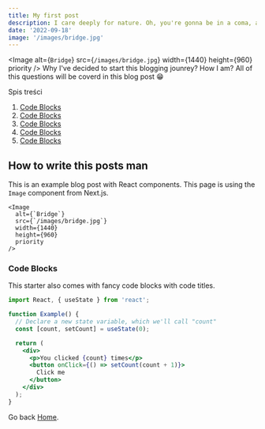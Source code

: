 ```yaml
---
title: My first post
description: I care deeply for nature. Oh, you're gonna be in a coma, all right. He'll want to use your yacht, and I don't want this thing smelling like fish. Get me a vodka rocks. And a piece of toast. No! I was ashamed to be SEEN with you. I like being with you.
date: '2022-09-18'
image: '/images/bridge.jpg'
---
```


<Image
  alt={`Bridge`}
  src={`/images/bridge.jpg`}
  width={1440}
  height={960}
  priority
/>
Why I've decided to start this blogging jounrey? How I am? All of this questions
will be coverd in this blog post 😁

Spis treści

1. [Code Blocks](#code-blocks)
1. [Code Blocks](#code-blocks)
1. [Code Blocks](#code-blocks)
1. [Code Blocks](#code-blocks)
1. [Code Blocks](#code-blocks)

## How to write this posts man

This is an example blog post with React components. This page is using the `Image` component from Next.js.

```jsx:components/button.tsx
<Image
  alt={`Bridge`}
  src={`/images/bridge.jpg`}
  width={1440}
  height={960}
  priority
/>
```

### Code Blocks

This starter also comes with fancy code blocks with code titles.

```jsx:example.jsx
import React, { useState } from 'react';

function Example() {
  // Declare a new state variable, which we'll call "count"
  const [count, setCount] = useState(0);

  return (
    <div>
      <p>You clicked {count} times</p>
      <button onClick={() => setCount(count + 1)}>
        Click me
      </button>
    </div>
  );
}
```

Go back [Home](/).
